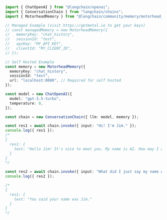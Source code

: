 ```typescript
import { ChatOpenAI } from "@langchain/openai";
import { ConversationChain } from "langchain/chains";
import { MotorheadMemory } from "@langchain/community/memory/motorhead_memory";

// Managed Example (visit https://getmetal.io to get your keys)
// const managedMemory = new MotorheadMemory({
//   memoryKey: "chat_history",
//   sessionId: "test",
//   apiKey: "MY_API_KEY",
//   clientId: "MY_CLIENT_ID",
// });

// Self Hosted Example
const memory = new MotorheadMemory({
  memoryKey: "chat_history",
  sessionId: "test",
  url: "localhost:8080", // Required for self hosted
});

const model = new ChatOpenAI({
  model: "gpt-3.5-turbo",
  temperature: 0,
});

const chain = new ConversationChain({ llm: model, memory });

const res1 = await chain.invoke({ input: "Hi! I'm Jim." });
console.log({ res1 });
/*
{
  res1: {
    text: "Hello Jim! It's nice to meet you. My name is AI. How may I assist you today?"
  }
}
*/

const res2 = await chain.invoke({ input: "What did I just say my name was?" });
console.log({ res2 });

/*
{
  res1: {
    text: "You said your name was Jim."
  }
}
*/
```
